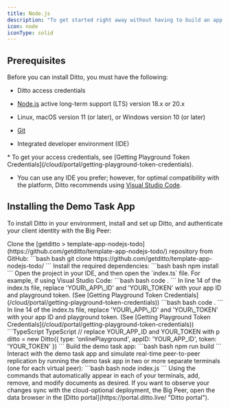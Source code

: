 ```yaml
---
title: Node.js
description: "To get started right away without having to build an app from scratch, explore with the Ditto ready-to-use demo task app."
icon: node
iconType: solid
---
```


## Prerequisites

Before you can install Ditto, you must have the following:

- Ditto access credentials

- [Node.js](https://nodejs.org/en/) active long-term support (LTS) version 18.x or 20.x

- Linux, macOS version 11 (or later), or Windows version 10 (or later)

- [Git](https://git-scm.com/downloads)

- Integrated developer environment (IDE)

<Info>
* To get your access credentials, see [Getting Playground Token Credentials](/cloud/portal/getting-playground-token-credentials).

- You can use any IDE you prefer; however, for optimal compatibility with the platform, Ditto recommends using [Visual Studio Code](https://code.visualstudio.com/download "Visual Studio Code").
</Info>

## Installing the Demo Task App

To install Ditto in your environment, install and set up Ditto, and authenticate your client identity with the Big Peer:

<Steps>
  <Step>
    Clone the [getditto > template-app-nodejs-todo](https://github.com/getditto/template-app-nodejs-todo/) repository from GitHub:
  ```bash bash
  git clone https://github.com/getditto/template-app-nodejs-todo/
  ```
  </Step>
  <Step>
  Install the required dependencies:
  ```bash bash
  npm install
  ```
  </Step>
  <Step>
  Open the project in your IDE, and then open the `index.ts` file. For example, if using Visual Studio Code:
  ```bash bash
 code .
  ```
  </Step>
   <Step >
   In line 14 of the index.ts file, replace 'YOUR\_APP\_ID' and 'YOUR\_TOKEN' with your app ID and playground token. (See [Getting Playground Token Credentials](/cloud/portal/getting-playground-token-credentials))
  ```bash bash
 code .
  ```
  </Step>
  <Step>
  In line 14 of the index.ts file, replace 'YOUR\_APP\_ID' and 'YOUR\_TOKEN' with your app ID and playground token. (See [Getting Playground Token Credentials](/cloud/portal/getting-playground-token-credentials))
  ```TypeScript TypeScript
// replace YOUR_APP_ID and YOUR_TOKEN with p
ditto = new Ditto({ type: 'onlinePlayground', appID: 'YOUR_APP_ID', token: 'YOUR_TOKEN' })
  ```
  </Step>
    <Step >
Build the demo task app:
  ```bash bash
 npm run build
  ```
  </Step>
    <Step>
Interact with the demo task app and simulate real-time peer-to-peer replication by running the demo task app in two or more separate terminals (one for each virtual peer):
  ```bash bash
node index.js
  ```
  </Step>

  <Step>
  Using the commands that automatically appear in each of your terminals, add, remove, and modify documents as desired.
  </Step>
  <Step>
  If you want to observe your changes sync with the cloud-optional deployment, the Big Peer, open the data browser in the [Ditto portal](https://portal.ditto.live/ "Ditto portal").
  </Step>
</Steps>